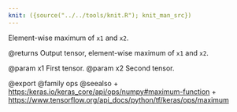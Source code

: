 ```yaml
---
knit: ({source("../../tools/knit.R"); knit_man_src})
---
```

Element-wise maximum of `x1` and `x2`.

@returns
    Output tensor, element-wise maximum of `x1` and `x2`.

@param x1 First tensor.
@param x2 Second tensor.

@export
@family ops
@seealso
+ <https:/keras.io/keras_core/api/ops/numpy#maximum-function>
+ <https://www.tensorflow.org/api_docs/python/tf/keras/ops/maximum>
